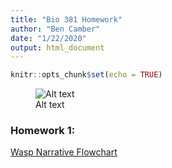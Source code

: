 ```yaml
---
title: "Bio 381 Homework"
author: "Ben Camber"
date: "1/22/2020"
output: html_document
---
```


```r
knitr::opts_chunk$set(echo = TRUE)
```
![Alt text](C:\Users\PC\Downloads\IMG-1477.JPG)

### Homework 1:
[Wasp Narrative Flowchart](hw1.html)